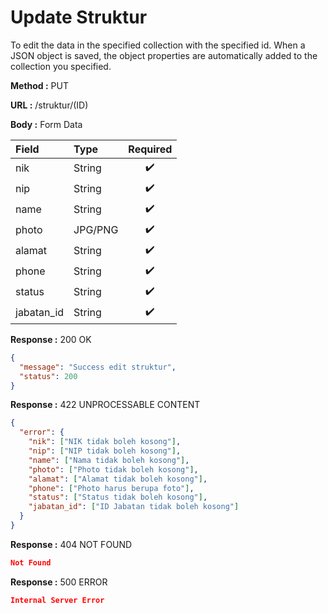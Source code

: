 
# Update Struktur

To edit the data in the specified collection with the specified id.
When a JSON object is saved, the object properties are automatically added to the collection you specified.

**Method :** <Badge variant="info">PUT</Badge>

**URL :** <Badge variant="dark">/struktur/(ID)</Badge>

**Body :** <Badge variant="purple">Form Data</Badge>

| Field      | Type     | Required |
| :--------- | :------- | :------: |
| nik        | String   |    ✔️    |
| nip        | String   |    ✔️    |
| name       | String   |    ✔️    |
| photo      | JPG/PNG  |    ✔️    |
| alamat     | String   |    ✔️    |
| phone      | String   |    ✔️    |
| status     | String   |    ✔️    |
| jabatan_id | String   |    ✔️    |

**Response :** <BadgeOutline variant="success">200 OK</BadgeOutline>

```json
{
  "message": "Success edit struktur",
  "status": 200
}
```

**Response :** <BadgeOutline variant="info">422 UNPROCESSABLE CONTENT</BadgeOutline>

```json
{
  "error": {
    "nik": ["NIK tidak boleh kosong"],
    "nip": ["NIP tidak boleh kosong"],
    "name": ["Nama tidak boleh kosong"],
    "photo": ["Photo tidak boleh kosong"],
    "alamat": ["Alamat tidak boleh kosong"],
    "phone": ["Photo harus berupa foto"],
    "status": ["Status tidak boleh kosong"],
    "jabatan_id": ["ID Jabatan tidak boleh kosong"]
  }
}
```

**Response :** <BadgeOutline variant="warning">404 NOT FOUND</BadgeOutline>

```json
Not Found
```

**Response :** <BadgeOutline variant="danger">500 ERROR</BadgeOutline>

```json
Internal Server Error
```
